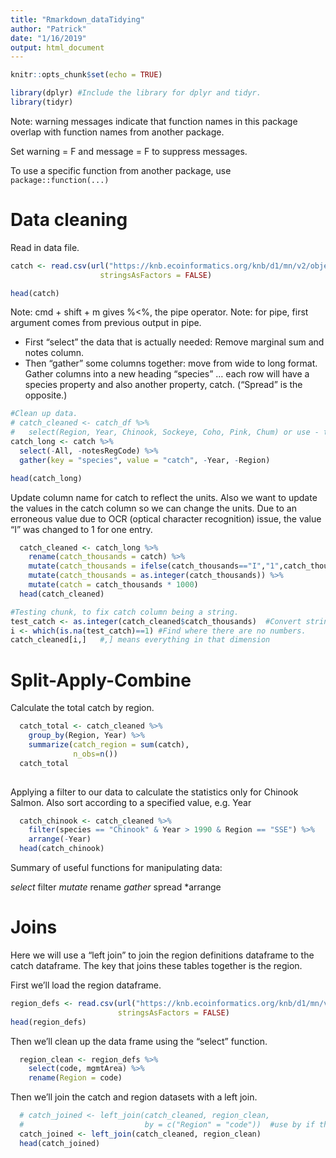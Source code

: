 ```yaml
---
title: "Rmarkdown_dataTidying"
author: "Patrick"
date: "1/16/2019"
output: html_document
---
```


```r
knitr::opts_chunk$set(echo = TRUE)
```

```r
library(dplyr) #Include the library for dplyr and tidyr.
library(tidyr)

```
Note: warning messages indicate that function names in this package overlap with function names from another package.  

Set warning = F and message = F to suppress messages.

To use a specific function from another package, use  `package::function(...)`

# Data cleaning

Read in data file.

```r

catch <- read.csv(url("https://knb.ecoinformatics.org/knb/d1/mn/v2/object/df35b.302.1", method = "libcurl"),
                    stringsAsFactors = FALSE)

head(catch)
```

Note: cmd + shift + m gives %<%, the pipe operator.
Note: for pipe, first argument comes from previous output in pipe.

* First "select" the data that is actually needed: Remove marginal sum and notes column.
* Then "gather" some columns together: move from wide to long format.  
Gather columns into a new heading "species" ... each row will have a species property and also another property, catch.  ("Spread" is the opposite.)

```r

#Clean up data.
# catch_cleaned <- catch_df %>% 
#   select(Region, Year, Chinook, Sockeye, Coho, Pink, Chum) or use - to remove columns.
catch_long <- catch %>% 
  select(-All, -notesRegCode) %>% 
  gather(key = "species", value = "catch", -Year, -Region)

head(catch_long)

```

Update column name for catch to reflect the units.
Also we want to update the values in the catch column so we can change the units.
Due to an erroneous value due to OCR (optical character recognition) issue, the value "I" was changed to 1 for one entry.

```r
  catch_cleaned <- catch_long %>% 
    rename(catch_thousands = catch) %>% 
    mutate(catch_thousands = ifelse(catch_thousands=="I","1",catch_thousands)) %>% 
    mutate(catch_thousands = as.integer(catch_thousands)) %>% 
    mutate(catch = catch_thousands * 1000)
  head(catch_cleaned)
```

```r
#Testing chunk, to fix catch column being a string.
test_catch <- as.integer(catch_cleaned$catch_thousands)  #Convert strings to integers.
i <- which(is.na(test_catch)==1) #Find where there are no numbers.
catch_cleaned[i,]   #,] means everything in that dimension
```


# Split-Apply-Combine

Calculate the total catch by region.

```r
  catch_total <- catch_cleaned %>% 
    group_by(Region, Year) %>% 
    summarize(catch_region = sum(catch),
              n_obs=n())
  catch_total
  
```

Applying a filter to our data to calculate the statistics only for Chinook Salmon.
Also sort according to a specified value, e.g. Year

```r
  catch_chinook <- catch_cleaned %>% 
    filter(species == "Chinook" & Year > 1990 & Region == "SSE") %>% 
    arrange(-Year)
  head(catch_chinook)
```

Summary of useful functions for manipulating data:

*select
*filter
*mutate
*rename
*gather
*spread
*arrange

# Joins

Here we will use a "left join" to join the region definitions dataframe to the catch dataframe.
The key that joins these tables together is the region.

First we'll load the region dataframe.

```r
region_defs <- read.csv(url("https://knb.ecoinformatics.org/knb/d1/mn/v2/object/df35b.303.1", method = "libcurl"),
                        stringsAsFactors = FALSE)
head(region_defs)

```

Then we'll clean up the data frame using the "select" function.

```r
  region_clean <- region_defs %>% 
    select(code, mgmtArea) %>% 
    rename(Region = code)
```

Then we'll join the catch and region datasets with a left join.

```r
  # catch_joined <- left_join(catch_cleaned, region_clean, 
  #                           by = c("Region" = "code"))  #use by if the fields are different.
  catch_joined <- left_join(catch_cleaned, region_clean)
  head(catch_joined)
```






